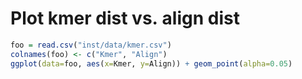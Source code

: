 Plot kmer dist vs. align dist
========================================================

```r
foo = read.csv("inst/data/kmer.csv")
colnames(foo) <- c("Kmer", "Align")
ggplot(data=foo, aes(x=Kmer, y=Align)) + geom_point(alpha=0.05)
```

